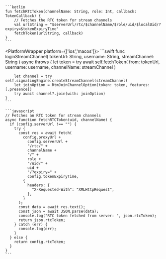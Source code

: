<PlatformWrapper platform='android'>

    ```kotlin
    fun fetchRTCToken(channelName: String, role: Int, callback: TokenCallback) {
        // Fetches the RTC token for stream channels
        val urlString = "$serverUrl/rtc/$channelName/$role/uid/$localUid/?expiry=$tokenExpiryTime"
        fetchToken(urlString, callback)
    }
    ```

</PlatformWrapper>

<PlatformWrapper platform={['ios','macos']}>
    ```swift
    func loginStreamChannel(
        tokenUrl: String, username: String, streamChannel: String
    ) async throws {
        let token = try await self.fetchToken(
            from: tokenUrl, username: username, channelName: streamChannel
        )

        let channel = try self.signalingEngine.createStreamChannel(streamChannel)
        let joinOption = RtmJoinChannelOption(token: token, features: [.presence])
        try await channel?.join(with: joinOption)
    }
    ```

</PlatformWrapper>

<PlatformWrapper platform = 'web'>

    ```javascript
    // Fetches an RTC token for stream channels
    async function fetchRTCToken(uid, channelName) {
      if (config.serverUrl !== "") {
        try {
          const res = await fetch(
            config.proxyUrl +
              config.serverUrl +
              "/rtc/" +
              channelName +
              "/" +
              role +
              "/uid/" +
              uid +
              "/?expiry=" +
              config.tokenExpiryTime,
            {
              headers: {
                "X-Requested-With": "XMLHttpRequest",
              },
            }
          );
          const data = await res.text();
          const json = await JSON.parse(data);
          console.log("RTC token fetched from server: ", json.rtcToken);
          return json.rtcToken;
        } catch (err) {
          console.log(err);
        }
      } else {
        return config.rtcToken;
      }
    }
    ```
  
</PlatformWrapper>

